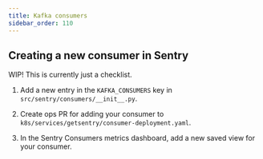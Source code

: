 ```yaml
---
title: Kafka consumers
sidebar_order: 110
---
```


## Creating a new consumer in Sentry

WIP! This is currently just a checklist.

1. Add a new entry in the `KAFKA_CONSUMERS` key in
   `src/sentry/consumers/__init__.py`.

2. Create ops PR for adding your consumer to
   `k8s/services/getsentry/consumer-deployment.yaml`.

3. In the Sentry Consumers metrics dashboard, add a new saved view for your
   consumer.
